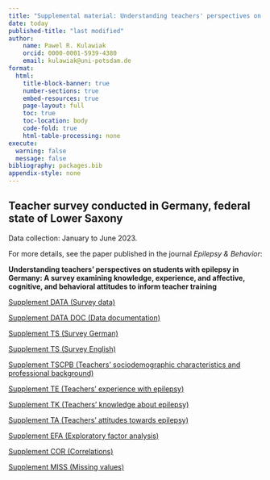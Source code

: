 ---
title: "Supplemental material: Understanding teachers' perspectives on students with epilepsy in Germany"
date: today
published-title: "last modified"
author:
    name: Pawel R. Kulawiak
    orcid: 0000-0001-5939-4380
    email: kulawiak@uni-potsdam.de
format:
  html:
    title-block-banner: true
    number-sections: true
    embed-resources: true
    page-layout: full
    toc: true
    toc-location: body
    code-fold: true
    html-table-processing: none
execute: 
  warning: false
  message: false
bibliography: packages.bib
appendix-style: none
---

::: {.callout-note}
# **Teacher survey conducted in Germany, federal state of Lower Saxony**

Data collection: January to June 2023.

For more details, see the paper published in the journal *Epilepsy & Behavior*:

**Understanding teachers' perspectives on students with epilepsy in Germany:
A survey examining knowledge, experience, and affective, cognitive, and behavioral attitudes
to inform teacher training**
:::

[Supplement DATA (Survey data)](https://github.com/PawelKulawiak/supplepi/blob/main/SURVEY_DATA.xlsx) 

[Supplement DATA DOC (Data documentation)](https://github.com/PawelKulawiak/supplepi/blob/main/DATA_DOCUMENTATION.xlsx) 

[Supplement TS (Survey German)](https://github.com/PawelKulawiak/supplepi/blob/main/surveygerman.pdf) 

[Supplement TS (Survey English)](https://github.com/PawelKulawiak/supplepi/blob/main/surveyenglish.pdf)

[Supplement TSCPB (Teachers’ sociodemographic characteristics and professional background)](./TSCPB.html)

[Supplement TE (Teachers’ experience with epilepsy)](./TE.html)
 
[Supplement TK (Teachers’ knowledge about epilepsy)](./TK.html)
 
[Supplement TA (Teachers’ attitudes towards epilepsy)](./TA.html)

[Supplement EFA (Exploratory factor analysis)](./EFA.html)

[Supplement COR (Correlations)](./COR.html)

[Supplement MISS (Missing values)](./MISS.html)